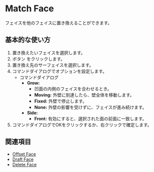 
# Match Face

<Reference shortcut="" command="Match Face" button="Right of Command Bar" buttonIcon="button-match-face"/>

フェイスを他のフェイスに置き換えることができます。

## 基本的な使い方

1. 置き換えたいフェイスを選択します。
2. ボタン <ButtonIcon type="button-match-face" /> をクリックします。
3. 置き換え先のサーフェイスを選択します。
3. コマンドダイアログでオプションを設定します。
    - <Kst>コマンドダイアログ</Kst>
        - **Grow:**
            - 凹面の内側のフェイスを合わせるとき。
            - **Moving:** 外壁に到達したら、壁全体を移動します。
            - **Fixed:** 外壁で停止します。
            - **None:** 外壁の影響を受けずに、フェイスが進み続けます。
        - **Side:** 
            - **Front:** 有効にすると、選択された面の前面に一致します。
4. コマンドダイアログでOKをクリックするか、右クリックで確定します。

<VideoPlayer fileName="match-face"/>

## 関連項目
- [Offset Face](offset-face)
- [Draft Face](draft-face)
- [Delete Face](delete-face)